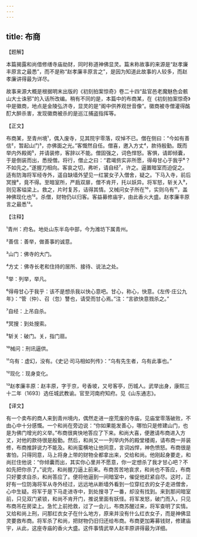 ```yaml
---
---
---
```

title: 布商
---




【题解】


本篇揭露和尚借修缮寺庙劫财，同时称道神佛显灵。篇末称故事的来源是“赵孝廉丰原言之最悉”，而不是称“赵孝廉丰原言之”，是因为知道此故事的人较多，而赵孝廉讲得最为详尽。

故事来源大概是根据明末出版的《初刻拍案惊奇》卷二十四“盐官邑老魔魅色会骸山大士诛邪”的入话所改编。稍有不同的是，本篇中的布商某，在《初刻拍案惊奇》中是徽商，地点是金陵弘济寺，显灵的是“阁中供养观世音像”。徽商被寺僧灌得酩酊大醉杀害，发现徽商被杀的是巡江捕盗指挥等。


【正文】

布商某，至青州境¹，偶入废寺，见其院宇零落，叹悼不已。僧在侧曰：“今如有善信²，暂起山门³，亦佛面之光。”客慨然自任。僧喜，邀入方丈⁴，款待殷勤。既而举内外殿阁⁵，并请装修，客辞以不能。僧固强之，词色悍怒。客惧，请即倾囊，于是倒装而出，悉授僧。将行，僧止之曰：“君竭赀实非所愿，得毋甘心于我乎⁶？不如先之。”遂握刀相向。客哀之切，弗听，请自经⁷，许之。逼置暗室而迫促之。适有防海将军经寺外，遥自缺墙外望见一红裳女子入僧舍，疑之。下马入寺，前后冥搜⁸，竟不得。至暗室所，严扃双扉，僧不肯开，托以妖异。将军怒，斩关入⁹，则见客缢梁上。救之，片时复苏，诘得其情。又械问女子所在¹⁰，实则乌有¹¹，盖神佛现化也¹²。杀僧，财物仍以归客。客益募修庙宇，由此香火大盛。赵孝廉丰原言之最悉¹³。

【注释】


¹青州：府名。地处山东半岛中部，今为潍坊下属青州。

²善信：善举，做善事的诚意。

³山门：佛寺的大门。

⁴方丈：佛寺长老和住持的居所、接待、说法之处。

⁵举：列举，举凡。

⁶得毋甘心于我乎：该不是想杀我以快心意吧。甘心，称心，快意。《左传·庄公九年》：“管（仲）、召（忽）讐也，请受而甘心焉。”注：“言欲快意戮杀之。”

⁷自经：上吊自杀。

⁸冥搜：到处搜索。

⁹斩关：破门。关，指门扇。

¹⁰械问：刑讯逼供。

¹¹乌有：虚幻，没有。《史记·司马相如列传》：“乌有先生者，乌有此事也。”

¹²现化：现身变化。

¹³赵孝廉丰原：赵丰原，字于京，号香坡，又号客亭，历城人。武举出身，康熙三十二年（1693）选任城武教谕。官至河南府知府。见《山东通志》。





【译文】


有一个卖布的商人来到青州境内，偶然走进一座荒废的寺庙，见庙堂零落破败，不由心中十分感慨。一个和尚在旁边说：“你如果能发善心，哪怕只是修建山门，也是为佛门增光的义举。”布商很爽快地答应了下来。和尚大喜，便邀请布商进入方丈，对他的款待很是殷勤。然后，和尚又一一列举内外的殿堂楼阁，请布商一并装修，布商推辞说力不能及。和尚蛮横地让他同意，言词凶悍，神色愤怒。布商很是害怕，只得同意，马上将身上带的财物全都拿出来，交给和尚。他刚起身要走，和尚拦住他说：“你倾囊而出，其实你心里并不愿意，你一定想杀了我才甘心吧？不如先把你杀了。”说完，和尚握刀逼上前来。布商苦苦地哀求，和尚也不答应，布商只好要求自杀，和尚答应了。便将他逼到一间暗室中，催促他赶紧自尽。这时，正好有一位防海将军从寺外经过，远远地从断墙外看到一位穿红衣的女子走进僧舍，心中生疑。将军于是下马走进寺中，到处搜寻了一番，却没有找到。来到那间暗室前，只见双门紧锁，和尚不肯开门，推说里面有妖怪。将军发怒，破门而入，只见布商吊在房梁上。急忙上前抢救，过了一会儿，布商苏醒过来，将军查明了实情。又给和尚上刑，问那红衣女子在什么地方，原来并没有什么红衣女子，而是神佛显灵要救布商。将军杀了和尚，把财物仍旧归还给布商。布商更加筹募钱财，修建庙宇，从此，这座寺庙的香火大盛。这件事情武举人赵丰原讲得最为详细。